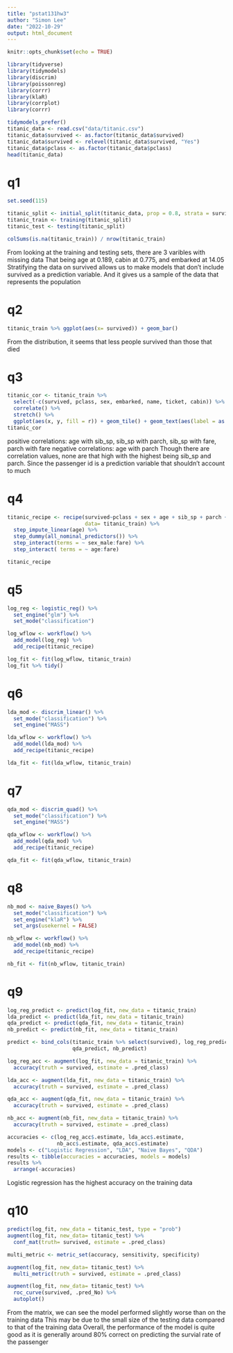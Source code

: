 ```yaml
---
title: "pstat131hw3"
author: "Simon Lee"
date: "2022-10-29"
output: html_document
---
```


```r
knitr::opts_chunk$set(echo = TRUE)
```


```r
library(tidyverse)
library(tidymodels)
library(discrim)
library(poissonreg)
library(corrr)
library(klaR)
library(corrplot)
library(corrr)
```

```r
tidymodels_prefer()
titanic_data <- read.csv("data/titanic.csv")
titanic_data$survived <- as.factor(titanic_data$survived)
titanic_data$survived <- relevel(titanic_data$survived, "Yes")
titanic_data$pclass <- as.factor(titanic_data$pclass)
head(titanic_data)
```

# q1
```r
set.seed(115)

titanic_split <- initial_split(titanic_data, prop = 0.8, strata = survived)
titanic_train <- training(titanic_split)
titanic_test <- testing(titanic_split)

colSums(is.na(titanic_train)) / nrow(titanic_train)
```
From looking at the training and testing sets, there are 3 varibles with missing data
That being age at 0.189, cabin at 0.775, and embarked at 14.05
Stratifying the data on survived allows us to make models that don't include survived
as a prediction variable. And it gives us a sample of the data that represents the population

# q2
```r
titanic_train %>% ggplot(aes(x= survived)) + geom_bar()
```
From the distribution, it seems that less people survived than those that died

# q3
```r
titanic_cor <- titanic_train %>% 
  select(-c(survived, pclass, sex, embarked, name, ticket, cabin)) %>% 
  correlate() %>% 
  stretch() %>%
  ggplot(aes(x, y, fill = r)) + geom_tile() + geom_text(aes(label = as.character(fashion(r))))
titanic_cor
```
positive correlations: age with sib_sp, sib_sp with parch, sib_sp with fare, parch with fare
negative correlations: age with parch
Though there are correlation values, none are that high with the highest being sib_sp and parch. Since
the passenger id is a prediction variable that shouldn't account to much

# q4
```r
titanic_recipe <- recipe(survived~pclass + sex + age + sib_sp + parch + fare,
                         data= titanic_train) %>% 
  step_impute_linear(age) %>% 
  step_dummy(all_nominal_predictors()) %>% 
  step_interact(terms = ~ sex_male:fare) %>% 
  step_interact( terms = ~ age:fare)

titanic_recipe
```

# q5
```r
log_reg <- logistic_reg() %>%
  set_engine("glm") %>% 
  set_mode("classification")

log_wflow <- workflow() %>% 
  add_model(log_reg) %>% 
  add_recipe(titanic_recipe)

log_fit <- fit(log_wflow, titanic_train)
log_fit %>% tidy()
```

# q6
```r
lda_mod <- discrim_linear() %>% 
  set_mode("classification") %>% 
  set_engine("MASS")

lda_wflow <- workflow() %>% 
  add_model(lda_mod) %>%
  add_recipe(titanic_recipe)

lda_fit <- fit(lda_wflow, titanic_train)
```

# q7
```r
qda_mod <- discrim_quad() %>% 
  set_mode("classification") %>% 
  set_engine("MASS")

qda_wflow <- workflow() %>% 
  add_model(qda_mod) %>%
  add_recipe(titanic_recipe)

qda_fit <- fit(qda_wflow, titanic_train)
```

# q8
```r
nb_mod <- naive_Bayes() %>% 
  set_mode("classification") %>% 
  set_engine("klaR") %>% 
  set_args(usekernel = FALSE)

nb_wflow <- workflow() %>%  
  add_model(nb_mod) %>% 
  add_recipe(titanic_recipe)

nb_fit <- fit(nb_wflow, titanic_train)
```

# q9
```r
log_reg_predict <- predict(log_fit, new_data = titanic_train)
lda_predict <- predict(lda_fit, new_data = titanic_train)
qda_predict <- predict(qda_fit, new_data = titanic_train)
nb_predict <- predict(nb_fit, new_data = titanic_train)

predict <- bind_cols(titanic_train %>% select(survived), log_reg_predict, lda_predict,
                     qda_predict, nb_predict)
```

```r
log_reg_acc <- augment(log_fit, new_data = titanic_train) %>%
  accuracy(truth = survived, estimate = .pred_class)

lda_acc <- augment(lda_fit, new_data = titanic_train) %>%
  accuracy(truth = survived, estimate = .pred_class)

qda_acc <- augment(qda_fit, new_data = titanic_train) %>%
  accuracy(truth = survived, estimate = .pred_class)

nb_acc <- augment(nb_fit, new_data = titanic_train) %>%
  accuracy(truth = survived, estimate = .pred_class)

```

```r
accuracies <- c(log_reg_acc$.estimate, lda_acc$.estimate, 
                nb_acc$.estimate, qda_acc$.estimate)
models <- c("Logistic Regression", "LDA", "Naive Bayes", "QDA")
results <- tibble(accuracies = accuracies, models = models)
results %>% 
  arrange(-accuracies)
```
Logistic regression has the highest accuracy on the training data

# q10
```r
predict(log_fit, new_data = titanic_test, type = "prob")
augment(log_fit, new_data= titanic_test) %>% 
  conf_mat(truth= survived, estimate = .pred_class)

multi_metric <- metric_set(accuracy, sensitivity, specificity)

augment(log_fit, new_data= titanic_test) %>% 
  multi_metric(truth = survived, estimate = .pred_class)

augment(log_fit, new_data= titanic_test) %>% 
  roc_curve(survived, .pred_No) %>% 
  autoplot()
```
From the matrix, we can see the model performed slightly worse than on the training data
This may be due to the small size of the testing data compared to that of the training data
Overall, the performance of the model is quite good as it is generally around 80% correct on
predicting the survial rate of the passenger
